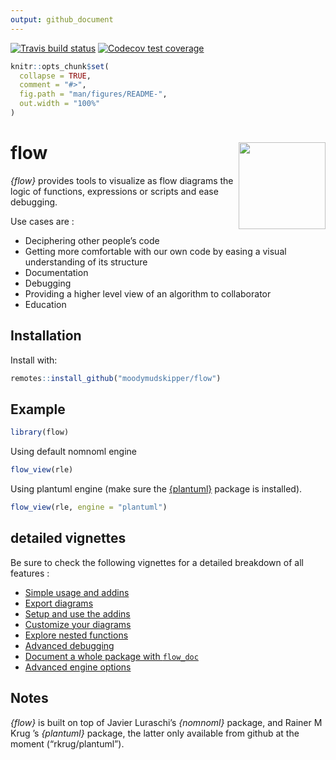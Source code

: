 ```yaml
---
output: github_document
---
```


<!-- badges: start -->
[![Travis build status](https://travis-ci.org/moodymudskipper/flow.svg?branch=master)](https://travis-ci.org/moodymudskipper/flow)
[![Codecov test coverage](https://codecov.io/gh/moodymudskipper/flow/branch/master/graph/badge.svg)](https://codecov.io/gh/moodymudskipper/flow?branch=master)
<!-- badges: end -->


```r
knitr::opts_chunk$set(
  collapse = TRUE,
  comment = "#>",
  fig.path = "man/figures/README-",
  out.width = "100%"
)
```

# flow <img src='man/figures/logo.png' align="right" height="139" />

*{flow}* provides tools to visualize as flow diagrams the logic of functions, 
expressions or scripts and ease debugging.

Use cases are : 

* Deciphering other people's code
* Getting more comfortable with our own code by easing a visual understanding of its structure
* Documentation
* Debugging
* Providing a higher level view of an algorithm to collaborator
* Education

## Installation

Install with:

``` r
remotes::install_github("moodymudskipper/flow")
```
## Example

```r
library(flow)
```

Using default nomnoml engine

```r
flow_view(rle)
```

Using plantuml engine (make sure the [{plantuml}](https://github.com/rkrug/plantuml) package is installed).

```r
flow_view(rle, engine = "plantuml")
```

## detailed vignettes

Be sure to check the following vignettes for a detailed breakdown of all features : 

* [Simple usage and addins](articles/V01_simple_usage.html)
* [Export diagrams](articles/V02_export_diagrams.html)
* [Setup and use the addins](articles/V03_addins.html)
* [Customize your diagrams](articles/V04_customize.html)
* [Explore nested functions](articles/V05_nested_functions.html)
* [Advanced debugging](articles/V06_advanced_debugging.html)
* [Document a whole package with `flow_doc`](articles/V07_flow_doc.html)
* [Advanced engine options](articles/V08_engine_opts.html)

## Notes

*{flow}* is built on top of Javier Luraschi's *{nomnoml}* package, and 
Rainer M Krug 's *{plantuml}* package, the latter only available from github
at the moment ("rkrug/plantuml").
